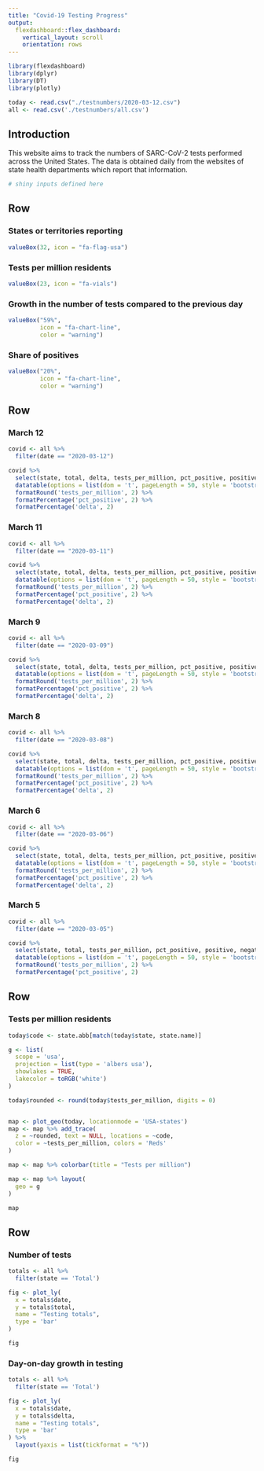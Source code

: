 ```yaml
---
title: "Covid-19 Testing Progress"
output: 
  flexdashboard::flex_dashboard:
    vertical_layout: scroll
    orientation: rows
---
```


```r
library(flexdashboard)
library(dplyr)
library(DT)
library(plotly)

today <- read.csv("./testnumbers/2020-03-12.csv")
all <- read.csv('./testnumbers/all.csv')

```


Introduction {.sidebar}
-------------------------------------

This website aims to track the numbers of SARC-CoV-2 tests performed across the United States. The data is obtained daily from the websites of state health departments which report that information.

```r
# shiny inputs defined here
```

Row
-----------------------------------------------------------------------

### States or territories reporting

```r
valueBox(32, icon = "fa-flag-usa")
```

### Tests per million residents

```r
valueBox(23, icon = "fa-vials")
```

### Growth in the number of tests compared to the previous day

```r
valueBox("59%", 
         icon = "fa-chart-line",
         color = "warning")
```

### Share of positives

```r
valueBox("20%", 
         icon = "fa-chart-line",
         color = "warning")
```

Row  {.tabset data-height=1400}
-----------------------------------------------------------------------

### March 12

```r

covid <- all %>%
  filter(date == "2020-03-12")

covid %>%
  select(state, total, delta, tests_per_million, pct_positive, positive, negative, pending) %>%
  datatable(options = list(dom = 't', pageLength = 50, style = 'bootstrap'), colnames = c('State', 'Total tests', '+ tests since March 11', 'Tests per million', '% positive', '+', '-', 'Pending'), rownames = FALSE) %>%
  formatRound('tests_per_million', 2) %>%
  formatPercentage('pct_positive', 2) %>%
  formatPercentage('delta', 2)


```

### March 11

```r

covid <- all %>%
  filter(date == "2020-03-11")

covid %>%
  select(state, total, delta, tests_per_million, pct_positive, positive, negative, pending) %>%
  datatable(options = list(dom = 't', pageLength = 50, style = 'bootstrap'), colnames = c('State', 'Total tests', '+ tests since March 9', 'Tests per million', '% positive', '+', '-', 'Pending'), rownames = FALSE) %>%
  formatRound('tests_per_million', 2) %>%
  formatPercentage('pct_positive', 2) %>%
  formatPercentage('delta', 2)


```

### March 9

```r

covid <- all %>%
  filter(date == "2020-03-09")

covid %>%
  select(state, total, delta, tests_per_million, pct_positive, positive, negative, pending) %>%
  datatable(options = list(dom = 't', pageLength = 50, style = 'bootstrap'), colnames = c('State', 'Total tests', '+ tests since March 8', 'Tests per million', '% positive', '+', '-', 'Pending'), rownames = FALSE) %>%
  formatRound('tests_per_million', 2) %>%
  formatPercentage('pct_positive', 2) %>%
  formatPercentage('delta', 2)


```

### March 8

```r

covid <- all %>%
  filter(date == "2020-03-08")

covid %>%
  select(state, total, delta, tests_per_million, pct_positive, positive, negative, pending) %>%
  datatable(options = list(dom = 't', pageLength = 50, style = 'bootstrap'), colnames = c('State', 'Total tests', '+ tests since March 6', 'Tests per million', '% positive', '+', '-', 'Pending'), rownames = FALSE) %>%
  formatRound('tests_per_million', 2) %>%
  formatPercentage('pct_positive', 2) %>%
  formatPercentage('delta', 2)


```

### March 6

```r

covid <- all %>%
  filter(date == "2020-03-06")

covid %>%
  select(state, total, delta, tests_per_million, pct_positive, positive, negative, pending) %>%
  datatable(options = list(dom = 't', pageLength = 50, style = 'bootstrap'), colnames = c('State', 'Total tests', '+ tests since March 5', 'Tests per million', '% positive', '+', '-', 'Pending'), rownames = FALSE) %>%
  formatRound('tests_per_million', 2) %>%
  formatPercentage('pct_positive', 2) %>%
  formatPercentage('delta', 2)


```

### March 5

```r


covid <- all %>%
  filter(date == "2020-03-05")

covid %>%
  select(state, total, tests_per_million, pct_positive, positive, negative, pending) %>%
  datatable(options = list(dom = 't', pageLength = 50, style = 'bootstrap'), colnames = c('State', 'Total tests', 'Tests per million', '% positive', '+', '-', 'Pending'), rownames = FALSE) %>%
  formatRound('tests_per_million', 2) %>%
  formatPercentage('pct_positive', 2)

```

Row
-----------------------------------------------------------------------

### Tests per million residents

```r

today$code <- state.abb[match(today$state, state.name)]

g <- list(
  scope = 'usa',
  projection = list(type = 'albers usa'),
  showlakes = TRUE,
  lakecolor = toRGB('white')
)

today$rounded <- round(today$tests_per_million, digits = 0)


map <- plot_geo(today, locationmode = 'USA-states')
map <- map %>% add_trace(
  z = ~rounded, text = NULL, locations = ~code,
  color = ~tests_per_million, colors = 'Reds'
) 

map <- map %>% colorbar(title = "Tests per million")

map <- map %>% layout(
  geo = g
)

map


```



Row
-----------------------------------------------------------------------

### Number of tests

```r
totals <- all %>%
  filter(state == 'Total')

fig <- plot_ly(
  x = totals$date,
  y = totals$total,
  name = "Testing totals",
  type = 'bar'
)

fig

```


### Day-on-day growth in testing

```r
totals <- all %>%
  filter(state == 'Total')

fig <- plot_ly(
  x = totals$date,
  y = totals$delta,
  name = "Testing totals",
  type = 'bar'
) %>%
  layout(yaxis = list(tickformat = "%"))

fig

```

